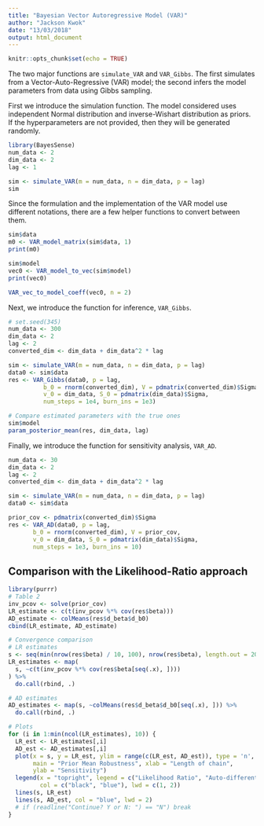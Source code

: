```yaml
---
title: "Bayesian Vector Autoregressive Model (VAR)"
author: "Jackson Kwok"
date: "13/03/2018"
output: html_document
---
```


```r
knitr::opts_chunk$set(echo = TRUE)
```

The two major functions are `simulate_VAR` and `VAR_Gibbs`. The first simulates from a Vector-Auto-Regressive (VAR) model; the second infers the model parameters from data using Gibbs sampling.

First we introduce the simulation function. The model considered uses independent Normal distribution and inverse-Wishart distribution as priors. If the hyperparameters are not provided, then they will be generated randomly.
```r
library(BayesSense)
num_data <- 2
dim_data <- 2
lag <- 1

sim <- simulate_VAR(m = num_data, n = dim_data, p = lag)
sim
```


Since the formulation and the implementation of the VAR model use different notations, there are a few helper functions to convert between them.
```r
sim$data
m0 <- VAR_model_matrix(sim$data, 1)
print(m0)
```

```r
sim$model
vec0 <- VAR_model_to_vec(sim$model)
print(vec0)

VAR_vec_to_model_coeff(vec0, n = 2)
```


Next, we introduce the function for inference, `VAR_Gibbs`.
```r
# set.seed(345)
num_data <- 300
dim_data <- 2
lag <- 2
converted_dim <- dim_data + dim_data^2 * lag

sim <- simulate_VAR(m = num_data, n = dim_data, p = lag)
data0 <- sim$data
res <- VAR_Gibbs(data0, p = lag, 
          b_0 = rnorm(converted_dim), V = pdmatrix(converted_dim)$Sigma, 
          v_0 = dim_data, S_0 = pdmatrix(dim_data)$Sigma,
          num_steps = 1e4, burn_ins = 1e3)
```

```r
# Compare estimated parameters with the true ones
sim$model
param_posterior_mean(res, dim_data, lag)
```


Finally, we introduce the function for sensitivity analysis, `VAR_AD`.
```r
num_data <- 30
dim_data <- 2
lag <- 2
converted_dim <- dim_data + dim_data^2 * lag

sim <- simulate_VAR(m = num_data, n = dim_data, p = lag)
data0 <- sim$data

prior_cov <- pdmatrix(converted_dim)$Sigma
res <- VAR_AD(data0, p = lag, 
       b_0 = rnorm(converted_dim), V = prior_cov, 
       v_0 = dim_data, S_0 = pdmatrix(dim_data)$Sigma, 
       num_steps = 1e3, burn_ins = 10)
```

## Comparison with the Likelihood-Ratio approach
```r
library(purrr)
# Table 2
inv_pcov <- solve(prior_cov)
LR_estimate <- c(t(inv_pcov %*% cov(res$beta)))
AD_estimate <- colMeans(res$d_beta$d_b0)
cbind(LR_estimate, AD_estimate)

# Convergence comparison
# LR estimates
s <- seq(min(nrow(res$beta) / 10, 100), nrow(res$beta), length.out = 20)
LR_estimates <- map(
  s, ~c(t(inv_pcov %*% cov(res$beta[seq(.x), ])))
) %>%
  do.call(rbind, .)

# AD estimates
AD_estimates <- map(s, ~colMeans(res$d_beta$d_b0[seq(.x), ])) %>%
  do.call(rbind, .)

# Plots
for (i in 1:min(ncol(LR_estimates), 10)) {
  LR_est <- LR_estimates[,i]
  AD_est <- AD_estimates[,i]
  plot(x = s, y = LR_est, ylim = range(c(LR_est, AD_est)), type = 'n',
       main = "Prior Mean Robustness", xlab = "Length of chain",
       ylab = "Sensitivity")
  legend(x = "topright", legend = c("Likelihood Ratio", "Auto-differentiation"),
         col = c("black", "blue"), lwd = c(1, 2))
  lines(s, LR_est)
  lines(s, AD_est, col = "blue", lwd = 2)
  # if (readline("Continue? Y or N: ") == "N") break
}
```
